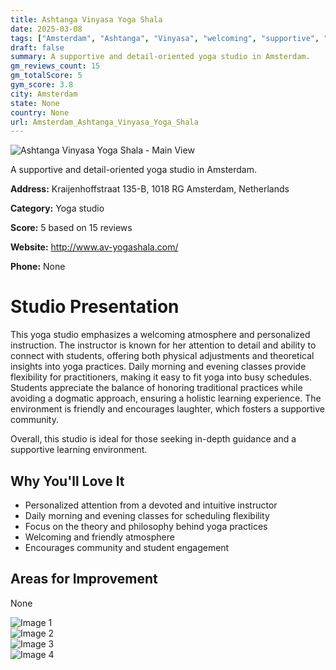 ```yaml
---
title: Ashtanga Vinyasa Yoga Shala
date: 2025-03-08
tags: ["Amsterdam", "Ashtanga", "Vinyasa", "welcoming", "supportive", "Amsterdam"]  
draft: false
summary: A supportive and detail-oriented yoga studio in Amsterdam.
gm_reviews_count: 15
gm_totalScore: 5
gym_score: 3.8
city: Amsterdam
state: None
country: None
url: Amsterdam_Ashtanga_Vinyasa_Yoga_Shala
---
```


<div className="aspect-[16/9] relative my-8">
  <img 
    src="https://lh5.googleusercontent.com/p/AF1QipNgHa_2k9XPskugbTIO788jt6iSzxrJ88vE23d3=w1920-h1080-k-no"
    alt="Ashtanga Vinyasa Yoga Shala - Main View"
    className="object-cover absolute inset-0 w-full h-full rounded-lg"
  />
</div>

A supportive and detail-oriented yoga studio in Amsterdam.

**Address:** Kraijenhoffstraat 135-B, 1018 RG Amsterdam, Netherlands

**Category:** Yoga studio

**Score:** 5 based on 15 reviews

**Website:** http://www.av-yogashala.com/

**Phone:** None

# Studio Presentation

This yoga studio emphasizes a welcoming atmosphere and personalized instruction. The instructor is known for her attention to detail and ability to connect with students, offering both physical adjustments and theoretical insights into yoga practices. Daily morning and evening classes provide flexibility for practitioners, making it easy to fit yoga into busy schedules. Students appreciate the balance of honoring traditional practices while avoiding a dogmatic approach, ensuring a holistic learning experience. The environment is friendly and encourages laughter, which fosters a supportive community.

Overall, this studio is ideal for those seeking in-depth guidance and a supportive learning environment.

## Why You'll Love It

- Personalized attention from a devoted and intuitive instructor
- Daily morning and evening classes for scheduling flexibility
- Focus on the theory and philosophy behind yoga practices
- Welcoming and friendly atmosphere
- Encourages community and student engagement

## Areas for Improvement

None

<div className="grid grid-cols-1 xl:grid-cols-2 gap-4 my-8">
<div className="aspect-[4/3] relative"><img src="https://lh5.googleusercontent.com/p/AF1QipMvNjVIwYz0665Be2p1gTm-0KMcuha4dmRtmUFf=w1920-h1080-k-no" alt="Image 1" className="object-cover absolute inset-0 w-full h-full rounded-lg" /></div>
<div className="aspect-[4/3] relative"><img src="https://lh5.googleusercontent.com/p/AF1QipNx9_My2HuXdbPNLjnv4G2fess0J63unncSdS-K=w1920-h1080-k-no" alt="Image 2" className="object-cover absolute inset-0 w-full h-full rounded-lg" /></div>
<div className="aspect-[4/3] relative"><img src="https://lh5.googleusercontent.com/p/AF1QipMnDeor0wgya_MUzkn02MwmvmipFzqhK2pXUyk2=w1920-h1080-k-no" alt="Image 3" className="object-cover absolute inset-0 w-full h-full rounded-lg" /></div>
<div className="aspect-[4/3] relative"><img src="https://lh5.googleusercontent.com/p/AF1QipNytcWoB2Or0uIv0HUkRTb4DjOjDl6Ew6Tog5dJ=w1920-h1080-k-no" alt="Image 4" className="object-cover absolute inset-0 w-full h-full rounded-lg" /></div>
</div>